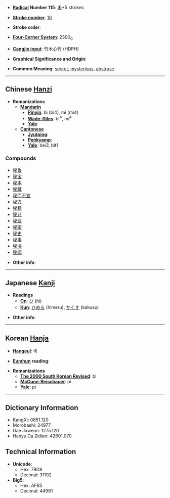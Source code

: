 * '''[[Wiktionary:Chinese radical index| Radical]] Number 115''': [[Wiktionary:Chinese radical index 禾|禾]]+5 strokes

* '''[[Wiktionary:Chinese total strokes index|Stroke number]]''': [[Wiktionary:Chinese total strokes index 10|10]]

* '''Stroke order''': 

* '''[[Wiktionary:Chinese four corner index|Four-Corner System]]''': 2390<sub>0</sub>

* '''[[Wiktionary:Chinese Cangjie index|Cangjie input]]''': 竹木心竹 (HDPH)

* '''Graphical Significance and Origin''': 

* '''Common Meaning''': [[secret]], [[mysterious]], [[abstruse]]

----

== Chinese [[Hanzi]] ==

* '''Romanizations'''
** '''[[Mandarin]]'''
*** '''[[Pinyin]]''': bì (bi4), mì (mi4)
*** '''[[Wade-Giles]]''': bi<sup>4</sup>, mi<sup>4</sup>
*** '''[[Yale]]''': 
** '''[[Cantonese]]'''
*** '''[[Jyutping]]''':
*** '''[[Penkyamp]]''': 
*** '''[[Yale]]''': bei3, bit1

===Compounds===
*[[秘鲁]]
*[[秘宝]]
*[[秘本]]
*[[秘藏]]
*[[秘而不宣]]
*[[秘方]]
*[[秘籍]]
*[[秘计]]
*[[秘诀]]
*[[秘密]]
*[[秘史]]
*[[秘事]]
*[[秘书]]
*[[秘闻]]

* '''Other info''': 

----

== Japanese [[Kanji]] ==

* '''Readings'''
** '''[[On]]''': [[ひ]] (hi)
** '''[[Kun]]''': [[ひめる]] (himeru), [[かくす]] (kakusu)

* '''Other info''':  

----

== Korean [[Hanja]] ==

* '''[[Hangeul]]''': 비

* '''[[Eumhun]] reading''': 

* '''Romanizations'''
** '''[[The 2000 South Korean Revised Romanization|The 2000 South Korean Revised]]''': bi
** '''[[McCune-Reischauer]]''': pi
** '''[[Yale]]''': pi

----

== Dictionary Information ==

* KangXi: 0851.120
* Morobashi: 24977
* Dae Jaweon: 1275.120
* Hanyu Da Zidian: 42601.070

== Technical Information ==

* '''Unicode''':
** Hex: 79D8
** Decimal: 31192
* '''Big5''':
** Hex: AFB5
** Decimal: 44981